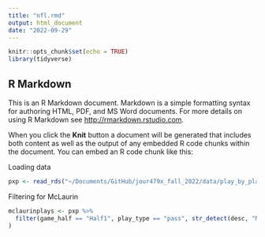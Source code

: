 ```yaml
---
title: "nfl.rmd"
output: html_document
date: "2022-09-29"
---
```


```r
knitr::opts_chunk$set(echo = TRUE)
library(tidyverse)
```

## R Markdown

This is an R Markdown document. Markdown is a simple formatting syntax for authoring HTML, PDF, and MS Word documents. For more details on using R Markdown see <http://rmarkdown.rstudio.com>.

When you click the **Knit** button a document will be generated that includes both content as well as the output of any embedded R code chunks within the document. You can embed an R code chunk like this:

Loading data
```r
pxp <- read_rds("~/Documents/GitHub/jour479x_fall_2022/data/play_by_play_2022.rds")
```
Filtering for McLaurin
```r
mclaurinplays <- pxp %>% 
  filter(game_half == "Half1", play_type == "pass", str_detect(desc, "McLaurin")
)
```

